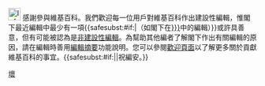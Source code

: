 [[File:Information.svg|25px]] 感謝參與維基百科。我們歡迎每一位用戶對維基百科作出建設性編輯，惟閣下最近編輯中最少有一項{{<includeonly>safesubst:</includeonly>#if:{{{1|}}}|（如閣下在[[:{{{1|}}}]]中的編輯）}}或許具善意，但有可能被認為是[[WP:PH|非建設性編輯]]。為幫助其他編者了解閣下作出有關編輯的原因，請在編輯時善用[[WP:ES|編輯摘要]]功能說明。您可以參閱[[Wikipedia:歡迎，新來者|歡迎頁面]]以了解更多關於貢獻維基百科的事宜。{{<includeonly>safesubst:</includeonly>#if:{{{2|}}}|{{{2}}}|祝編安。}}<!-- Template:uw-subtle1 --><noinclude>
{{Templatesnotice|series = uw-subtle|max = 4}}
[[Category:用戶警告模板|壞]]
</noinclude>